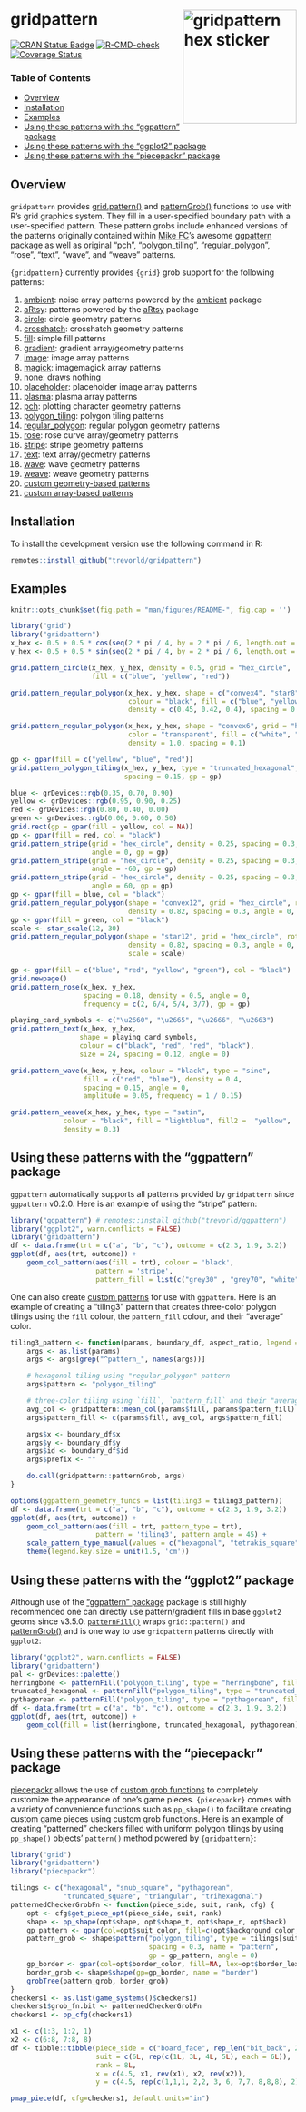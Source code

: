 # gridpattern <img src="man/figures/logo.png" align="right" width="200px" alt="gridpattern hex sticker">

[![CRAN Status Badge](https://www.r-pkg.org/badges/version/gridpattern)](https://cran.r-project.org/package=gridpattern)
[![R-CMD-check](https://github.com/trevorld/gridpattern/workflows/R-CMD-check/badge.svg)](https://github.com/trevorld/gridpattern/actions)
[![Coverage Status](https://codecov.io/github/trevorld/gridpattern/branch/main/graph/badge.svg)](https://app.codecov.io/github/trevorld/gridpattern?branch=main)

### Table of Contents

* [Overview](#overview)
* [Installation](#installation)
* [Examples](#examples)
* [Using these patterns with the "ggpattern" package](#ggpattern)
* [Using these patterns with the "ggplot2" package](#ggplot2)
* [Using these patterns with the "piecepackr" package](#piecepackr)

## <a name="overview">Overview</a>

`gridpattern` provides [grid.pattern()](http://trevorldavis.com/R/gridpattern/dev/reference/grid.pattern.html) and
[patternGrob()](http://trevorldavis.com/R/gridpattern/dev/reference/grid.pattern.html)
functions to use with R's grid graphics system. They fill in a
user-specified boundary path with a user-specified pattern. These pattern grobs include
enhanced versions of the patterns originally contained within
[Mike FC](https://github.com/coolbutuseless)'s awesome
[ggpattern](https://github.com/trevorld/ggpattern) package
as well as original "pch", "polygon_tiling", "regular_polygon", "rose", "text", "wave", and "weave" patterns.

`{gridpattern}` currently provides `{grid}` grob support for the following patterns:

1. [ambient](https://trevorldavis.com/R/gridpattern/dev/reference/grid.pattern_ambient.html):
    noise array patterns powered by the [ambient](https://cran.r-project.org/package=ambient) package
1. [aRtsy](https://trevorldavis.com/R/gridpattern/dev/reference/grid.pattern_aRtsy.html):
    patterns powered by the [aRtsy](https://cran.r-project.org/package=aRtsy) package
1. [circle](https://trevorldavis.com/R/gridpattern/dev/reference/grid.pattern_circle.html): circle geometry patterns
1. [crosshatch](https://trevorldavis.com/R/gridpattern/dev/reference/grid.pattern_crosshatch.html): crosshatch geometry patterns
1. [fill](https://trevorldavis.com/R/gridpattern/dev/reference/grid.pattern_fill.html): simple fill patterns
1. [gradient](https://trevorldavis.com/R/gridpattern/dev/reference/grid.pattern_gradient.html): gradient array/geometry patterns
1. [image](https://trevorldavis.com/R/gridpattern/dev/reference/grid.pattern_image.html): image array patterns
1. [magick](https://trevorldavis.com/R/gridpattern/dev/reference/grid.pattern_magick.html): imagemagick array patterns
1. [none](https://trevorldavis.com/R/gridpattern/dev/reference/grid.pattern_none.html): draws nothing
1. [placeholder](https://trevorldavis.com/R/gridpattern/dev/reference/grid.pattern_placeholder.html): placeholder image array patterns
1. [plasma](https://trevorldavis.com/R/gridpattern/dev/reference/grid.pattern_plasma.html): plasma array patterns
1. [pch](https://trevorldavis.com/R/gridpattern/dev/reference/grid.pattern_pch.html): plotting character geometry patterns
1. [polygon_tiling](https://trevorldavis.com/R/gridpattern/dev/reference/grid.pattern_polygon_tiling.html): polygon tiling patterns
1. [regular_polygon](https://trevorldavis.com/R/gridpattern/dev/reference/grid.pattern_regular_polygon.html): regular polygon geometry patterns
1. [rose](https://trevorldavis.com/R/gridpattern/dev/reference/grid.pattern_rose.html): rose curve array/geometry patterns
1. [stripe](https://trevorldavis.com/R/gridpattern/dev/reference/grid.pattern_stripe.html): stripe geometry patterns
1. [text](https://trevorldavis.com/R/gridpattern/dev/reference/grid.pattern_text.html): text array/geometry patterns
1. [wave](https://trevorldavis.com/R/gridpattern/dev/reference/grid.pattern_wave.html): wave geometry patterns
1. [weave](https://trevorldavis.com/R/gridpattern/dev/reference/grid.pattern_weave.html): weave geometry patterns
1. [custom geometry-based patterns](https://trevorldavis.com/R/gridpattern/dev/articles/developing-patterns.html)
1. [custom array-based patterns](https://trevorldavis.com/R/gridpattern/dev/articles/developing-patterns.html)

## <a name="installation">Installation</a>

To install the development version use the following command in R:


```r
remotes::install_github("trevorld/gridpattern")
```

## <a name="examples">Examples</a>

```r
knitr::opts_chunk$set(fig.path = "man/figures/README-", fig.cap = '')
```

```r
library("grid")
library("gridpattern")
x_hex <- 0.5 + 0.5 * cos(seq(2 * pi / 4, by = 2 * pi / 6, length.out = 6))
y_hex <- 0.5 + 0.5 * sin(seq(2 * pi / 4, by = 2 * pi / 6, length.out = 6))
```

```r
grid.pattern_circle(x_hex, y_hex, density = 0.5, grid = "hex_circle",
                    fill = c("blue", "yellow", "red"))
```
```r
grid.pattern_regular_polygon(x_hex, y_hex, shape = c("convex4", "star8", "circle"),
                             colour = "black", fill = c("blue", "yellow", "red"),
                             density = c(0.45, 0.42, 0.4), spacing = 0.08, angle = 0)
```
```r
grid.pattern_regular_polygon(x_hex, y_hex, shape = "convex6", grid = "hex",
                             color = "transparent", fill = c("white", "grey", "black"),
                             density = 1.0, spacing = 0.1)
```
```r
gp <- gpar(fill = c("yellow", "blue", "red"))
grid.pattern_polygon_tiling(x_hex, y_hex, type = "truncated_hexagonal",
                            spacing = 0.15, gp = gp)
```
```r
blue <- grDevices::rgb(0.35, 0.70, 0.90)
yellow <- grDevices::rgb(0.95, 0.90, 0.25)
red <- grDevices::rgb(0.80, 0.40, 0.00)
green <- grDevices::rgb(0.00, 0.60, 0.50)
grid.rect(gp = gpar(fill = yellow, col = NA))
gp <- gpar(fill = red, col = "black")
grid.pattern_stripe(grid = "hex_circle", density = 0.25, spacing = 0.3,
                    angle = 0, gp = gp)
grid.pattern_stripe(grid = "hex_circle", density = 0.25, spacing = 0.3,
                    angle = -60, gp = gp)
grid.pattern_stripe(grid = "hex_circle", density = 0.25, spacing = 0.3,
                    angle = 60, gp = gp)
gp <- gpar(fill = blue, col = "black")
grid.pattern_regular_polygon(shape = "convex12", grid = "hex_circle", rot = 15,
                             density = 0.82, spacing = 0.3, angle = 0, gp = gp)
gp <- gpar(fill = green, col = "black")
scale <- star_scale(12, 30)
grid.pattern_regular_polygon(shape = "star12", grid = "hex_circle", rot = 15,
                             density = 0.82, spacing = 0.3, angle = 0, gp = gp,
                             scale = scale)
```
```r
gp <- gpar(fill = c("blue", "red", "yellow", "green"), col = "black")
grid.newpage()
grid.pattern_rose(x_hex, y_hex,
                  spacing = 0.18, density = 0.5, angle = 0,
                  frequency = c(2, 6/4, 5/4, 3/7), gp = gp)
```
```r
playing_card_symbols <- c("\u2660", "\u2665", "\u2666", "\u2663")
grid.pattern_text(x_hex, y_hex,
                 shape = playing_card_symbols,
                 colour = c("black", "red", "red", "black"),
                 size = 24, spacing = 0.12, angle = 0)
```
```r
grid.pattern_wave(x_hex, y_hex, colour = "black", type = "sine",
                  fill = c("red", "blue"), density = 0.4,
                  spacing = 0.15, angle = 0,
                  amplitude = 0.05, frequency = 1 / 0.15)
```
```r
grid.pattern_weave(x_hex, y_hex, type = "satin",
             colour = "black", fill = "lightblue", fill2 =  "yellow",
             density = 0.3)
```

## <a name="ggpattern">Using these patterns with the "ggpattern" package</a>

`ggpattern` automatically supports all patterns provided by ``gridpattern`` since `ggpattern` v0.2.0.
Here is an example of using the "stripe" pattern:

```r
library("ggpattern") # remotes::install_github("trevorld/ggpattern")
library("ggplot2", warn.conflicts = FALSE)
library("gridpattern")
df <- data.frame(trt = c("a", "b", "c"), outcome = c(2.3, 1.9, 3.2))
ggplot(df, aes(trt, outcome)) +
    geom_col_pattern(aes(fill = trt), colour = 'black',
                     pattern = 'stripe',
                     pattern_fill = list(c("grey30" , "grey70", "white", "grey70")))
```

One can also create [custom patterns](https://trevorldavis.com/R/ggpattern/dev/articles/developing-patterns.html) for use with `ggpattern`.
Here is an example of creating a "tiling3" pattern that creates
three-color polygon tilings using the ``fill`` colour, the ``pattern_fill`` colour,
and their "average" color.

```r
tiling3_pattern <- function(params, boundary_df, aspect_ratio, legend = FALSE) {
    args <- as.list(params)
    args <- args[grep("^pattern_", names(args))]

    # hexagonal tiling using "regular_polygon" pattern
    args$pattern <- "polygon_tiling"

    # three-color tiling using `fill`, `pattern_fill` and their "average"
    avg_col <- gridpattern::mean_col(params$fill, params$pattern_fill)
    args$pattern_fill <- c(params$fill, avg_col, args$pattern_fill)

    args$x <- boundary_df$x
    args$y <- boundary_df$y
    args$id <- boundary_df$id
    args$prefix <- ""

    do.call(gridpattern::patternGrob, args)
}

options(ggpattern_geometry_funcs = list(tiling3 = tiling3_pattern))
df <- data.frame(trt = c("a", "b", "c"), outcome = c(2.3, 1.9, 3.2))
ggplot(df, aes(trt, outcome)) +
    geom_col_pattern(aes(fill = trt, pattern_type = trt),
                     pattern = 'tiling3', pattern_angle = 45) +
    scale_pattern_type_manual(values = c("hexagonal", "tetrakis_square", "rhombille")) +
    theme(legend.key.size = unit(1.5, 'cm'))
```

## <a name="ggplot2">Using these patterns with the "ggplot2" package</a>

Although use of the ["ggpattern" package](#ggpattern) package is still highly recommended one can directly use pattern/gradient fills in base `ggplot2` geoms since v3.5.0.
[`patternFill()`](https://trevorldavis.com/R/gridpattern/dev/reference/patternFill.html) wraps `grid::pattern()` and [patternGrob()](http://trevorldavis.com/R/gridpattern/dev/reference/grid.pattern.html) and is one way to use `gridpattern` patterns directly with `ggplot2`:

```r
library("ggplot2", warn.conflicts = FALSE)
library("gridpattern")
pal <- grDevices::palette()
herringbone <- patternFill("polygon_tiling", type = "herringbone", fill = pal[2])
truncated_hexagonal <- patternFill("polygon_tiling", type = "truncated_hexagonal", fill = pal[3])
pythagorean <- patternFill("polygon_tiling", type = "pythagorean", fill = pal[4])
df <- data.frame(trt = c("a", "b", "c"), outcome = c(2.3, 1.9, 3.2))
ggplot(df, aes(trt, outcome)) +
    geom_col(fill = list(herringbone, truncated_hexagonal, pythagorean))
```

## <a name="piecepackr">Using these patterns with the "piecepackr" package</a>

[piecepackr](https://github.com/piecepackr/piecepackr) allows the use of [custom grob functions](https://trevorldavis.com/piecepackr/custom-grob-functions.html) to completely customize the appearance of one's game pieces.  `{piecepackr}` comes with a variety of convenience functions such as `pp_shape()` to facilitate creating custom game pieces using custom grob functions.  Here is an example of creating "patterned" checkers filled with uniform polygon tilings by using ``pp_shape()`` objects' `pattern()` method powered by `{gridpattern}`:

```r
library("grid")
library("gridpattern")
library("piecepackr")

tilings <- c("hexagonal", "snub_square", "pythagorean",
             "truncated_square", "triangular", "trihexagonal")
patternedCheckerGrobFn <- function(piece_side, suit, rank, cfg) {
    opt <- cfg$get_piece_opt(piece_side, suit, rank)
    shape <- pp_shape(opt$shape, opt$shape_t, opt$shape_r, opt$back)
    gp_pattern <- gpar(col=opt$suit_color, fill=c(opt$background_color, "white"))
    pattern_grob <- shape$pattern("polygon_tiling", type = tilings[suit],
                                  spacing = 0.3, name = "pattern",
                                  gp = gp_pattern, angle = 0)
    gp_border <- gpar(col=opt$border_color, fill=NA, lex=opt$border_lex)
    border_grob <- shape$shape(gp=gp_border, name = "border")
    grobTree(pattern_grob, border_grob)
}
checkers1 <- as.list(game_systems()$checkers1)
checkers1$grob_fn.bit <- patternedCheckerGrobFn
checkers1 <- pp_cfg(checkers1)

x1 <- c(1:3, 1:2, 1)
x2 <- c(6:8, 7:8, 8)
df <- tibble::tibble(piece_side = c("board_face", rep_len("bit_back", 24L)),
                     suit = c(6L, rep(c(1L, 3L, 4L, 5L), each = 6L)),
                     rank = 8L,
                     x = c(4.5, x1, rev(x1), x2, rev(x2)),
                     y = c(4.5, rep(c(1,1,1, 2,2, 3, 6, 7,7, 8,8,8), 2)))

pmap_piece(df, cfg=checkers1, default.units="in")
```
